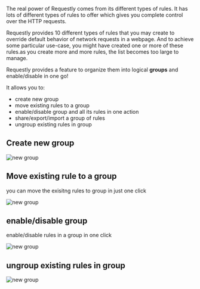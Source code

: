 The real power of Requestly comes from its different types of rules. It has
lots of different types of rules to offer which gives you complete control
over the HTTP requests.

Requestly provides 10 different types of rules that you may create to override
default behavior of network requests in a webpage. And to achieve some
particular use-case, you might have created one or more of these rules.as you
create more and more rules, the list becomes too large to manage.

Requestly provides a feature to organize them into logical **groups**
and enable/disable in one go!

It allows you to:

- create new group
- move existing rules to a group
- enable/disable group and all its rules in one action
- share/export/import a group of rules
- ungroup existing rules in group

## Create new group

![new group](/img/docs/new-group.png)

## Move existing rule to a group

you can move the exisitng rules to group in just one click

![new group](/img/docs/move-to-group.png)

## enable/disable group

enable/disable rules in a group in one click

![new group](/img/docs/enable-disable-group.png)

## ungroup existing rules in group

![new group](/img/docs/ungroup-rule.png)
